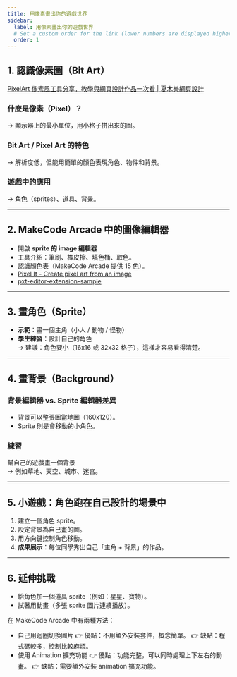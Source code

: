 ---
title: 用像素畫出你的遊戲世界
sidebar:
  label: 用像素畫出你的遊戲世界
  # Set a custom order for the link (lower numbers are displayed higher up)
  order: 1
---

## 1. 認識像素圖（Bit Art）

[PixelArt 像素風工具分享，教學與網頁設計作品一次看 | 夏木樂網頁設計](https://simular.co/blog/post/pixelart-tools-games-and-resources#heading-pixel-art)

### 什麼是像素（Pixel）？

→ 顯示器上的最小單位，用小格子拼出來的圖。

### Bit Art / Pixel Art 的特色

→ 解析度低，但能用簡單的顏色表現角色、物件和背景。

### 遊戲中的應用

→ 角色（sprites）、道具、背景。

---

## 2. MakeCode Arcade 中的圖像編輯器

- 開啟 **sprite 的 image 編輯器**
- 工具介紹：筆刷、橡皮擦、填色桶、取色。
- 認識顏色表（MakeCode Arcade 提供 15 色）。
- [Pixel It - Create pixel art from an image](https://giventofly.github.io/pixelit/#tryit)
- [pxt-editor-extension-sample](https://riknoll.github.io/pxt-arcade-asset-tool/)

---

## 3. 畫角色（Sprite）

- **示範**：畫一個主角（小人 / 動物 / 怪物）
- **學生練習**：設計自己的角色  
  → 建議：角色要小（16x16 或 32x32 格子），這樣才容易看得清楚。

---

## 4. 畫背景（Background）

### 背景編輯器 vs. Sprite 編輯器差異

- 背景可以整張圖當地圖（160x120）。
- Sprite 則是會移動的小角色。

### 練習

幫自己的遊戲畫一個背景  
→ 例如草地、天空、城市、迷宮。

---

## 5. 小遊戲：角色跑在自己設計的場景中

1. 建立一個角色 sprite。
2. 設定背景為自己畫的圖。
3. 用方向鍵控制角色移動。
4. **成果展示**：每位同學秀出自己「主角 + 背景」的作品。

---

## 6. 延伸挑戰

- 給角色加一個道具 sprite（例如：星星、寶物）。
- 試著用動畫（多張 sprite 圖片連續播放）。

在 MakeCode Arcade 中有兩種方法：

- 自己用迴圈切換圖片
  👉 優點：不用額外安裝套件，概念簡單。
  👉 缺點：程式碼較多，控制比較麻煩。
- 使用 Animation 擴充功能
  👉 優點：功能完整，可以同時處理上下左右的動畫。
  👉 缺點：需要額外安裝 animation 擴充功能。
